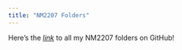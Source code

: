 ---
title: "NM2207 Folders"
---

Here's the <a href="https://github.com/LoyYeeKeen/NM2207">*link*</a> to all my NM2207 folders on GitHub!

